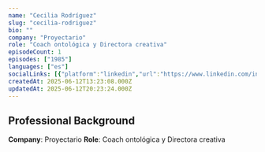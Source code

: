 ```yaml
---
name: "Cecilia Rodríguez"
slug: "cecilia-rodriguez"
bio: ""
company: "Proyectario"
role: "Coach ontológica y Directora creativa"
episodeCount: 1
episodes: ["1985"]
languages: ["es"]
socialLinks: [{"platform":"linkedin","url":"https://www.linkedin.com/in/ceciliarod/"}]
createdAt: 2025-06-12T13:23:08.000Z
updatedAt: 2025-06-12T20:23:24.000Z
---
```


## Professional Background

**Company**: Proyectario
**Role**: Coach ontológica y Directora creativa
